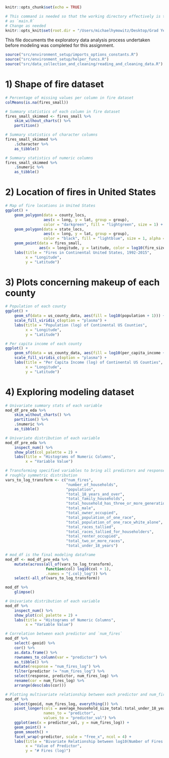 
```{r setup, include=FALSE}
knitr::opts_chunk$set(echo = TRUE)

# This command is needed so that the working directory effectively is the same
# as `main.R`
# Change as needed
knitr::opts_knit$set(root.dir = "/Users/michaelhymowitz/Desktop/Grad Year/Stats 506/Stats 506 Final Project/group-13-stats-506-final-project")
```

This file documents the exploratory data analysis process undertaken before modeling was completed for this assignment.

```{r warning=FALSE, message=FALSE, results = "hide"}
source("src/environment_setup/imports_options_constants.R")
source("src/environment_setup/helper_funcs.R")
source("src/data_collection_and_cleaning/reading_and_cleaning_data.R")
```

# 1) Shape of fire dataset

```{r}
# Percentage of missing values per column in fire dataset
colMeans(is.na(fires_small))
```

```{r}
# Summary statistics of each column in fire dataset
fires_small_skimmed <- fires_small %>%
    skim_without_charts() %>%
    partition()
```

```{r}
# Summary statistics of character columns
fires_small_skimmed %>%
    .$character %>%
    as_tibble()
```

```{r}
# Summary statistics of numeric columns
fires_small_skimmed %>%
    .$numeric %>%
    as_tibble()
```

\newpage

# 2) Location of fires in United States

```{r fig.width=15, fig.height=10}
# Map of fire locations in United States
ggplot() +
    geom_polygon(data = county_locs,
                 aes(x = long, y = lat, group = group),
                 color = "darkgreen", fill = "lightgreen", size = 1) +
    geom_polygon(data = state_locs,
                 aes(x = long, y = lat, group = group),
                 color = "black", fill = "lightblue", size = 1, alpha = 0.3) +
    geom_point(data = fires_small,
               aes(x = longitude, y = latitude, color = log10(fire_size)), size = 0.1) +
    labs(title = "Fires in Continental United States, 1992-2015",
         x = "Longitude",
         y = "Latitude")
```

\newpage

# 3) Plots concerning makeup of each county

```{r fight.width=8, fig.height=8}
# Population of each county
ggplot() +
    geom_sf(data = us_county_data, aes(fill = log10(population + 1))) +
    scale_fill_viridis_c(option = "plasma") +
    labs(title = "Population (log) of Continental US Counties",
         x = "Longitude",
         y = "Latitude")
```

\newpage

```{r fight.width=8, fig.height=8}
# Per capita income of each county
ggplot() +
    geom_sf(data = us_county_data, aes(fill = log10(per_capita_income + 1))) +
    scale_fill_viridis_c(option = "plasma") +
    labs(title = "Per Capita Income (log) of Continental US Counties",
         x = "Longitude",
         y = "Latitude")
```

\newpage

# 4) Exploring modeling dataset

```{r}
# Univariate summary stats of each variable
mod_df_pre_eda %>%
    skim_without_charts() %>%
    partition() %>%
    .$numeric %>%
    as_tibble()
```

\newpage

```{r fig.width = 15, fig.height = 20}
# Univariate distribution of each variable
mod_df_pre_eda %>%
    inspect_num() %>%
    show_plot(col_palette = 2) +
    labs(title = "Histograms of Numeric Columns",
         x = "Variable Value")
```

\newpage

```{r}
# Transforming specified variables to bring all predictors and response to a
# roughly symmetric distribution
vars_to_log_transform <- c("num_fires",
                           "number_of_households",
                           "population",
                           "total_18_years_and_over",
                           "total_family_households",
                           "total_household_has_three_or_more_generations",
                           "total_male",
                           "total_owner_occupied",
                           "total_population_of_one_race",
                           "total_population_of_one_race_white_alone",
                           "total_races_tallied",
                           "total_races_tallied_for_householders",
                           "total_renter_occupied",
                           "total_two_or_more_races",
                           "total_under_18_years")

# mod_df is the final modeling dataframe
mod_df <- mod_df_pre_eda %>%
    mutate(across(all_of(vars_to_log_transform),
                  function(col) log10(col + 1),
                  .names = "{.col}_log")) %>%
    select(-all_of(vars_to_log_transform))

mod_df %>%
    glimpse()
```

\newpage

```{r fig.width = 15, fig.height = 20}
# Univariate distribution of each variable
mod_df %>%
    inspect_num() %>%
    show_plot(col_palette = 2) +
    labs(title = "Histograms of Numeric Columns",
         x = "Variable Value")
```

\newpage

```{r}
# Correlation between each predictor and `num_fires`
mod_df %>%
    select(-geoid) %>%
    cor() %>%
    as.data.frame() %>%
    rownames_to_column(var = "predictor") %>%
    as_tibble() %>%
    mutate(response = "num_fires_log") %>%
    filter(predictor != "num_fires_log") %>%
    select(response, predictor, num_fires_log) %>%
    rename(cor = num_fires_log) %>%
    arrange(desc(abs(cor)))
```

```{r fig.width = 12, fig.height = 15}
# Plotting multivariate relationship between each predictor and num_fires_log
mod_df %>%
    select(geoid, num_fires_log, everything()) %>%
    pivot_longer(cols = average_household_size_total:total_under_18_years_log,
                 names_to = "predictor",
                 values_to = "predictor_val") %>%
    ggplot(aes(x = predictor_val, y = num_fires_log)) +
    geom_point() +
    geom_smooth() +
    facet_wrap(~predictor, scale = "free_x", ncol = 4) +
    labs(title = "Bivariate Relationship between log10(Number of Fires per County) and all Predictors",
         x = "Value of Predictor",
         y = "# Fires (log)")
```

